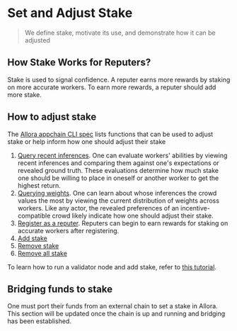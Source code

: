 # Set and Adjust Stake 

> We define stake, motivate its use, and demonstrate how it can be adjusted

## How Stake Works for Reputers?

Stake is used to signal confidence. A reputer earns more rewards by staking on more accurate workers. To earn more rewards, a reputer should add more stake.

## How to adjust stake

The [Allora appchain CLI spec](../learn/cli) lists functions that can be used to adjust stake or help inform how one should adjust their stake

1. [Query recent inferences](../learn/cli#get-inference). One can evaluate workers' abilities by viewing recent inferences and comparing them against one's expectations or revealed ground truth. These evaluations determine how much stake one should be willing to place in oneself or another worker to get the highest return.
2. [Querying weights](../learn/cli#get-weight). One can learn about whose inferences the crowd values the most by viewing the current distribution of weights across workers. Like any actor, the revealed preferences of an incentive-compatible crowd likely indicate how one should adjust their stake.
3. [Register as a reputer](../learn/cli#register-network-actor). Reputers can begin to earn rewards for staking on accurate workers after registering.
4. [Add stake](../learn/cli#add-stake)
5. [Remove stake](../learn/cli#remove-stake)
6. [Remove all stake](../learn/cli#remove-all-stake)

To learn how to run a validator node and add stake, refer to [this tutorial](./run-full-node).

## Bridging funds to stake

One must port their funds from an external chain to set a stake in Allora. This section will be updated once the chain is up and running and bridging has been established.
